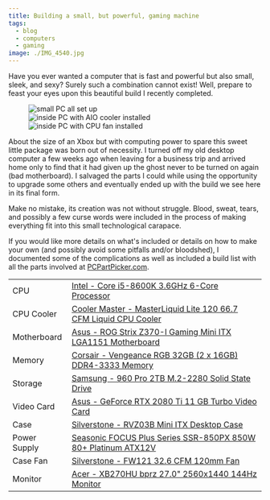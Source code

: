 ```yaml
---
title: Building a small, but powerful, gaming machine
tags:
  - blog
  - computers
  - gaming
image: ./IMG_4540.jpg
---
```


Have you ever wanted a computer that is fast and powerful but also small, sleek, and sexy?  Surely such a
combination cannot exist!  Well, prepare to feast your eyes upon this beautiful build I recently completed.

<LightboxGallery class={gallery}>
  <figure class="small right">
      <img src={image1.src} alt="small PC all set up" data-src={image1.src}/>
      <div>
        <Image src={image2} alt="inside PC with AIO cooler installed" height={100} data-src={image2.src} />
        <Image src={image3} alt="inside PC with CPU fan installed" height={100} data-src={image3.src} />
      </div>
  </figure>
</LightboxGallery>

About the size of an Xbox but with computing power to spare this sweet little package was born out of necessity.  I
turned off my old desktop computer a few weeks ago when leaving for a business trip and arrived home only to find that
it had given up the ghost never to be turned on again (bad motherboard).  I salvaged the parts I could while using the
opportunity to upgrade some others and eventually ended up with the build we see here in its final form.

Make no mistake, its creation was not without struggle.  Blood, sweat, tears, and possibly a few curse words were
included in the process of making everything fit into this small technological carapace.

If you would like more details on what's included or details on how to make your own (and possibly avoid some pitfalls
and/or bloodshed), I documented some of the complications as well as included a build list with all the parts involved
at [PCPartPicker.com](https://pcpartpicker.com/b/DV29TW).

<table class="table table-striped">
  <tbody>
    <tr>
      <td>CPU</td>
      <td><a target="_blank" href="https://pcpartpicker.com/product/Mr2rxr/intel-core-i5-8600k-36ghz-6-core-processor-bx80684i58600k">Intel - Core i5-8600K 3.6GHz 6-Core Processor</a></td>
    </tr>
    <tr>
      <td>CPU Cooler</td>
      <td><a target="_blank" href="https://pcpartpicker.com/product/TDdFf7/cooler-master-masterliquid-lite-120-667-cfm-liquid-cpu-cooler-mlw-d12m-a20pw-r1">Cooler Master - MasterLiquid Lite 120 66.7 CFM Liquid CPU Cooler</a></td>
    </tr>
    <tr>
      <td>Motherboard</td>
      <td><a target="_blank" href="https://pcpartpicker.com/product/VRjWGX/asus-rog-strix-z370-i-gaming-mini-itx-lga1151-motherboard-strix-z370-i-gaming">Asus - ROG Strix Z370-I Gaming Mini ITX LGA1151 Motherboard</a></td>
    </tr>
    <tr>
      <td>Memory</td>
      <td><a target="_blank" href="https://pcpartpicker.com/product/gWM323/corsair-vengeance-rgb-32gb-2-x-16gb-ddr4-3333-memory-cmr32gx4m2c3333c16">Corsair - Vengeance RGB 32GB (2 x 16GB) DDR4-3333 Memory</a></td>
    </tr>
    <tr>
      <td>Storage</td>
      <td><a target="_blank" href="https://pcpartpicker.com/product/FcGj4D/samsung-960-pro-20tb-m2-2280-solid-state-drive-mz-v6p2t0bw">Samsung - 960 Pro 2TB M.2-2280 Solid State Drive</a></td>
    </tr>
    <tr>
      <td>Video Card</td>
      <td><a target="_blank" href="https://pcpartpicker.com/product/vtqhP6/asus-geforce-rtx-2080-ti-11gb-turbo-video-card-turbo-rtx2080ti-11g">Asus - GeForce RTX 2080 Ti 11 GB Turbo Video Card</a></td>
    </tr>
    <tr>
      <td>Case</td>
      <td><a target="_blank" href="https://pcpartpicker.com/product/RgVBD3/silverstone-rvz03b-mini-itx-desktop-case-rvz03b">Silverstone - RVZ03B Mini ITX Desktop Case</a></td>
    </tr>
    <tr>
      <td>Power Supply</td>
      <td><a target="_blank" href="https://www.newegg.com/Product/Product.aspx?Item=N82E16817151190">Seasonic FOCUS Plus Series SSR-850PX 850W 80+ Platinum ATX12V</a></td>
    </tr>
    <tr>
      <td>Case Fan</td>
      <td><a target="_blank" href="https://pcpartpicker.com/product/4QzZxr/silverstone-case-fan-fw121">Silverstone - FW121 32.6 CFM  120mm Fan</a></td>
    </tr>
    <tr>
      <td>Monitor</td>
      <td><a target="_blank" href="https://pcpartpicker.com/product/rtJkcf/acer-monitor-xb270hubprz">Acer - XB270HU bprz 27.0" 2560x1440 144Hz Monitor</a></td>
    </tr>
  </tbody>
</table>

